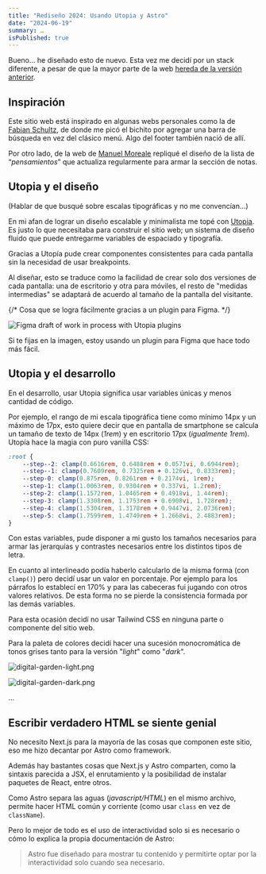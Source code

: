 ```yaml
---
title: "Rediseño 2024: Usando Utopia y Astro"
date: "2024-06-19"
summary: …
isPublished: true
---
```


Bueno... he diseñado esto de nuevo. Esta vez me decidí por un stack diferente, a pesar de que la mayor parte de la web [hereda de la versión anterior](https://2023.juanberrios.com).

## Inspiración

Este sitio web está inspirado en algunas webs personales como la de [Fabian Schultz](https://www.fabianschultz.com/), de donde me picó el bichito por agregar una barra de búsqueda en vez del clásico menú. Algo del footer también nació de allí. 

Por otro lado, de la web de [Manuel Moreale](https://manuelmoreale.com/) repliqué el diseño de la lista de “*pensamientos*” que actualiza regularmente para armar la sección de notas.

## Utopia y el diseño

(Hablar de que busqué sobre escalas tipográficas y no me convencían…)

En mi afan de lograr un diseño escalable y minimalista me topé con [Utopia](https://utopia.fyi/). Es justo lo que necesitaba para construir el sitio web; un sistema de diseño fluido que puede entregarme variables de espaciado y tipografía.

Gracias a Utopía pude crear componentes consistentes para cada pantalla sin la necesidad de usar breakpoints.

Al diseñar, esto se traduce como la facilidad de crear solo dos versiones de cada pantalla: una de escritorio y otra para móviles, el resto de "medidas intermedias" se adaptará de acuerdo al tamaño de la pantalla del visitante. 

{/* Cosa que se logra fácilmente gracias a un plugin para Figma. */}

![Figma draft of work in process with Utopia plugins](https://lh3.googleusercontent.com/drive-viewer/AKGpihZCBZhMHHV6jZlGY3GDbif5iMqEIs7XA3Z_H0rqygmP8i4A0WDM7hbjf6nVWUi3MRtMZin-5tHXIK3nt9C99q1QoxwqySHnxw=s1600-rw-v1)

Si te fijas en la imagen, estoy usando un plugin para Figma que hace todo más fácil.

## Utopia y el desarrollo

En el desarrollo, usar Utopia significa usar variables únicas y menos cantidad de código.

Por ejemplo, el rango de mi escala tipográfica tiene como mínimo 14px y un máximo de 17px, esto quiere decir que en pantalla de smartphone se calcula un tamaño de texto de 14px (_1rem_) y en escritorio 17px (_igualmente 1rem_). Utopía hace la magia con puro vanilla CSS:

```css
:root {
	--step--2: clamp(0.6616rem, 0.6488rem + 0.0571vi, 0.6944rem);
	--step--1: clamp(0.7609rem, 0.7325rem + 0.126vi, 0.8333rem);
	--step-0: clamp(0.875rem, 0.8261rem + 0.2174vi, 1rem);
	--step-1: clamp(1.0063rem, 0.9304rem + 0.337vi, 1.2rem);
	--step-2: clamp(1.1572rem, 1.0465rem + 0.4918vi, 1.44rem);
	--step-3: clamp(1.3308rem, 1.1753rem + 0.6908vi, 1.728rem);
	--step-4: clamp(1.5304rem, 1.3178rem + 0.9447vi, 2.0736rem);
	--step-5: clamp(1.7599rem, 1.4749rem + 1.2668vi, 2.4883rem);
}
```

Con estas variables, pude disponer a mi gusto los tamaños necesarios para armar las jerarquías y contrastes necesarios entre los distintos tipos de letra.

En cuanto al interlineado podía haberlo calcularlo de la misma forma (con `clamp()`) pero decidí usar un valor en porcentaje. Por ejemplo para los párrafos lo establecí en 170% y para las cabeceras fui jugando con otros valores relativos. De esta forma no se pierde la consistencia formada por las demás variables.

Para esta ocasión decidí no usar Tailwind CSS en ninguna parte o componente del sitio web.

Para la paleta de colores decidí hacer una sucesión monocromática de tonos grises tanto para la versión "_light_" como "_dark_".

![digital-garden-light.png](https://lh3.googleusercontent.com/drive-viewer/AKGpihZFi9VuAXn8czKHQTgk4QWBg8uE18X1cKpAkfRSTQR8IdMXH04lB0NjjTCZG3OYKq705HSzs6R1CFH86jWkP9C132MeS1mxhw=s1600-rw-v1)

![digital-garden-dark.png](https://lh3.googleusercontent.com/drive-viewer/AKGpihZOh4lFzDJac-t4WWe-ZMxITq0-OqMN4TWAvRgQyf9utCEN7Q-spoVWTTU25d9uZzjVUrCPhU4AOEXA1VNmHWoOgudXU7OK9GM=s1600-rw-v1)

…

## Escribir verdadero HTML se siente genial

No necesito Next.js para la mayoría de las cosas que componen este sitio, eso me hizo decantar por Astro como framework.

Además hay bastantes cosas que Next.js y Astro comparten, como la sintaxis parecida a JSX, el enrutamiento y la posibilidad de instalar paquetes de React, entre otros.

Como Astro separa las aguas (*javascript/HTML*) en el mismo archivo, permite hacer HTML común y corriente (como usar `class` en vez de `className`).

Pero lo mejor de todo es el uso de interactividad solo si es necesario o cómo lo explica la propia documentación de Astro:

> Astro fue diseñado para mostrar tu contenido y permitirte optar por la interactividad solo cuando sea necesario.
>